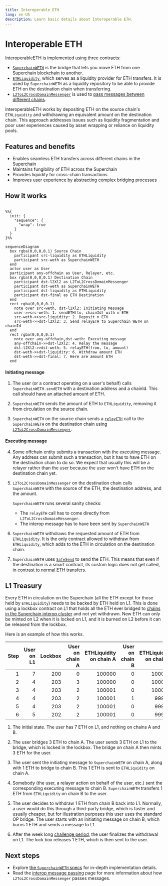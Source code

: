 ```yaml
---
title: Interoperable ETH
lang: en-US
description: Learn basic details about Interoperable ETH.
---
```




<InteropCallout />

# Interoperable ETH

InteroperableETH is implemented using three contracts:

- [`SuperchainWETH`](https://github.com/ethereum-optimism/optimism/blob/develop/contracts-bedrock/src/L2/SuperchainWETH.sol) is the bridge that lets you move ETH from one Superchain blockchain to another.
- [`ETHLiquidity`](https://github.com/ethereum-optimism/optimism/blob/develop/packages/contracts-bedrock/src/L2/ETHLiquidity.sol), which serves as a liquidity provider for ETH transfers.
  It is used by `SuperchainWETH` as a liquidity repository to be able to provide ETH on the destination chain when transferring. 
- [`L2ToL2CrossDomainMessenger`](https://github.com/ethereum-optimism/optimism/blob/develop/packages/contracts-bedrock/src/L2/L2ToL2CrossDomainMessenger.sol) is used to [pass messages between different chains](./message-passing).

InteroperableETH works by depositing ETH on the source chain's `ETHLiquidity` and withdrawing an equivalent amount on the destination chain.
This approach addresses issues such as liquidity fragmentation and poor user experiences caused by asset wrapping or reliance on liquidity pools.

## Features and benefits

*   Enables seamless ETH transfers across different chains in the Superchain
*   Maintains fungibility of ETH across the Superchain
*   Provides liquidity for cross-chain transactions
*   Improves user experience by abstracting complex bridging processes

## How it works

```mermaid

%%{
  init: {
    "sequence": {
      "wrap": true
    }
  }
}%%

sequenceDiagram
  box rgba(0,0,0,0.1) Source Chain
    participant src-liquidity as ETHLiquidity
    participant src-weth as SuperchainWETH
  end
  actor user as User
  participant any-offchain as User, Relayer, etc.  
  box rgba(0,0,0,0.1) Destination Chain
    participant dst-l2Xl2 as L2ToL2CrossDomainMessenger
    participant dst-weth as SuperchainWETH
    participant dst-liquidity as ETHLiquidity       
    participant dst-final as ETH Destination
  end
  rect rgba(0,0,0,0.1)
    note over src-weth, dst-l2Xl2: Initiating Message
    user->>src-weth: 1. sendETH(to, chainId) with n ETH
    src-weth->>src-liquidity: 2. Deposit n ETH
    src-weth->>dst-l2Xl2: 3. Send relayETH to Superchain WETH on chainId
  end
  rect rgba(0,0,0,0.1)
    note over any-offchain,dst-weth: Executing message
    any-offchain->>dst-l2Xl2: 4. Relay the message
    dst-l2Xl2->>dst-weth: 5. relayETH(from, to, amount)
    dst-weth->>dst-liquidity: 6. Withdraw amount ETH
    dst-weth->>dst-final: 7. Here are amount ETH
  end
```

#### Initiating message

1.  The user (or a contract operating on a user's behalf) calls `SuperchainWETH.sendETH` with a destination address and a chainId.
    This call should have an attached amount of ETH.

2.  `SuperchainWETH` sends the amount of ETH to `ETHLiquidity`, removing it from circulation on the source chain.

3.  `SuperchainWETH` on the source chain sends a [`relayETH`](https://github.com/ethereum-optimism/optimism/blob/develop/packages/contracts-bedrock/src/L2/SuperchainWETH.sol#L125-L145) call to the `SuperchainWETH` on the destination chain using [`L2ToL2CrossDomainMessenger`](./message-passing).

#### Executing message

4.  Some offchain entity submits a transaction with the executing message.
    Any address can submit such a transaction, but it has to have ETH on the destination chain to do so.
    We expect that usually this will be a relayer rather than the user because the user won't have ETH on the destination chain yet.

5.  `L2ToL2CrossDomainMessenger` on the destination chain calls `SuperchainWETH` with the source of the ETH, the destination address, and the amount.

    `SuperchainWETH` runs several sanity checks:

    *   The `relayETH` call has to come directly from `L2ToL2CrossDomainMessenger`.
    *   The interop message has to have been sent by `SuperchainWETH`

6.  `SuperchainWETH` withdraws the requested amount of ETH from `ETHLiquidity`.
    It is the only contract allowed to withdraw from `ETHLiquidity`, which adds to the ETH in circulation on the destination chain.

7.  `SuperchainWETH` uses [`SafeSend`](https://github.com/ethereum-optimism/optimism/blob/develop/packages/contracts-bedrock/src/universal/SafeSend.sol) to send the ETH.
    This means that even if the destination is a smart contract, its custom logic does not get called, [in contrast to normal ETH transfers](https://docs.base.org/base-learn/docs/address-and-payable/#receiving-ether-with-payable-addresses).


## L1 Treasury

Every ETH in circulation on the Superchain (all the ETH except for those held by `ETHLiquidity`) needs to be backed by ETH held on L1.
This is done using a lockbox contract on L1 that holds all the ETH ever bridged to [chains in the Superchain interop cluster](explainer#superchain-interop-cluster) and not yet withdrawn.
New ETH can only be minted on L2 when it is locked on L1, and it is burned on L2 before it can be released from the lockbox.

Here is an example of how this works.

| Step | User on L1 | Lockbox | User on chain A | ETHLiquidity on chain A | User on chain B | ETHLiquidity on chain B |
| -: | -: | -: | -:| -: | -: | -: |
| 1 | 7 | 200 | 0 | 100000 | 0 | 100000
| 2 | 4 | 203 | 3 | 100000 | 0 | 100000
| 3 | 4 | 203 | 2 | 100001 | 0 | 100000
| 4 | 4 | 203 | 2 | 100001 | 1 |  99999
| 5 | 4 | 203 | 2 | 100001 | 0 |  99999
| 6 | 5 | 202 | 2 | 100001 | 0 |  99999

1. The initial state. The user has 7 ETH on L1, and nothing on chains A and B.

2. The user bridges 3 ETH to chain A.
   The user sends 3 ETH on L1 to the bridge, which is locked in the lockbox.
   The bridge on chain A then mints 3 ETH for the user.

3. The user sent the initiating message to `SuperchainWETH` on chain A, along with 1 ETH to bridge to chain B. 
   This 1 ETH is sent to `ETHLiquidity` on chain A.

4. Somebody (the user, a relayer action on behalf of the user, etc.) sent the corresponding executing message to chain B.
   `SuperchainWETH` transfers 1 ETH from `ETHLiquidity` on chain B to the user.

5. The user decides to withdraw 1 ETH from chain B back into L1.
   Normally, a user would do this through a third-party bridge, which is faster and usually cheaper, but for illustration purposes this user uses the standard OP bridge.
   The user starts with an initiating message on chain B, which burns 1 ETH and sends a message to L1.

6. After the week long [challenge period](/connect/resources/glossary#challenge-period), the user finalizes the withdrawal on L1. 
   The lock box releases 1 ETH, which is then sent to the user.


## Next steps

*   Explore [the `SuperchainWETH` specs](https://specs.optimism.io/interop/superchain-weth.html) for in-depth implementation details.
*   Read the [interop message passing](./message-passing) page for more information about how `L2ToL2CrossDomainMessenger` passes messages.
